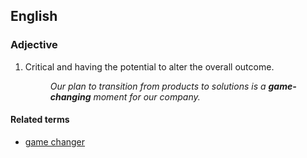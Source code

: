 ==English==

===Adjective===
{{en-adj|head=[[game]]-[[changing]]|-}}

# {{label|en|sports|or|figuratively}} Critical and having the potential to alter the overall outcome.
#: ''Our plan to transition from products to solutions is a '''game-changing''' moment for our company.''

====Related terms====
* [[game changer]]